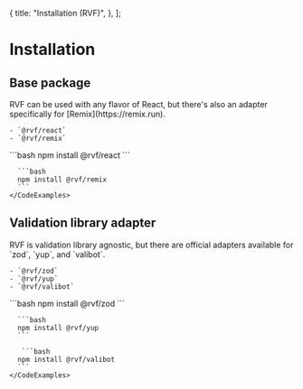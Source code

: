   {
    title: "Installation (RVF)",
  },
];

# Installation

## Base package

<Row>
  <Col>
    RVF can be used with any flavor of React, but there's also an adapter specifically for [Remix](https://remix.run).

    - `@rvf/react`
    - `@rvf/remix`

  </Col>

  <Col>
    <CodeExamples title="Install base package" tabs={["Vanilla React", "Remix"]}>
      ```bash
      npm install @rvf/react
      ```

      ```bash
      npm install @rvf/remix
      ```
    </CodeExamples>

  </Col>

</Row>

## Validation library adapter

<Row>
  <Col>
    RVF is validation library agnostic, but there are official adapters available for `zod`, `yup`, and `valibot`.

    - `@rvf/zod`
    - `@rvf/yup`
    - `@rvf/valibot`

  </Col>

  <Col>
    <CodeExamples title="Install validation adapter" tabs={["Zod", "Yup", "Valibot"]}>
      ```bash
      npm install @rvf/zod
      ```

      ```bash
      npm install @rvf/yup
      ```

       ```bash
      npm install @rvf/valibot
      ```
    </CodeExamples>

  </Col>
</Row>
